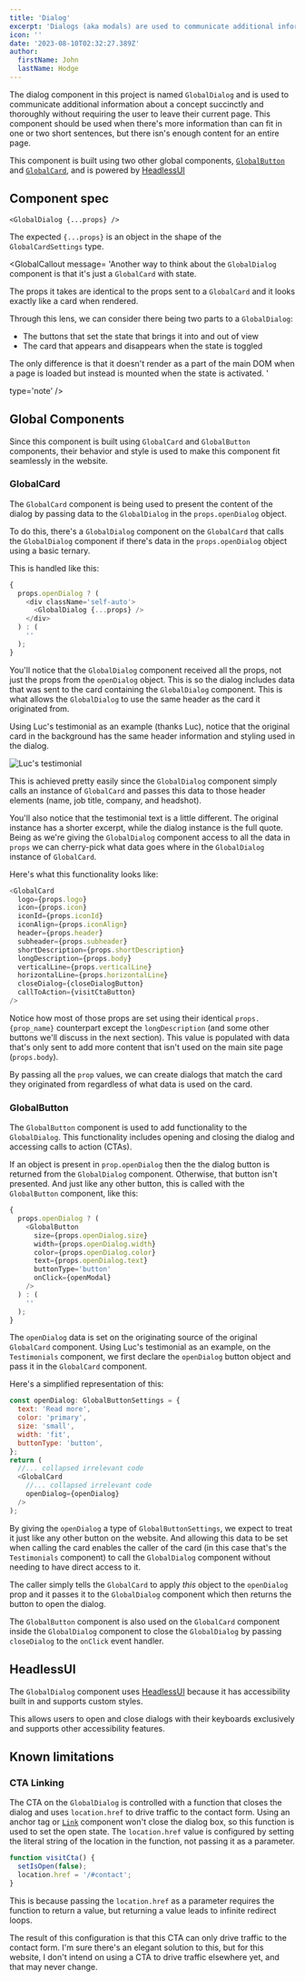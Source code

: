 ```yaml
---
title: 'Dialog'
excerpt: 'Dialogs (aka modals) are used to communicate additional information about a concept succinctly and thoroughly.'
icon: ''
date: '2023-08-10T02:32:27.389Z'
author:
  firstName: John
  lastName: Hodge
---
```



The dialog component in this project is named `GlobalDialog` and is used to communicate additional information about a concept succinctly and thoroughly without requiring the user to leave their current page. This component should be used when there&apos;s more information than can fit in one or two short sentences, but there isn&apos;s enough content for an entire page.

This component is built using two other global components, [`GlobalButton`](button) and [`GlobalCard`](card), and is powered by [HeadlessUI](https://headlessui.com/react/dialog)

## Component spec

```
<GlobalDialog {...props} />
```

The expected `{...props}` is an object in the shape of the `GlobalCardSettings` type.

<GlobalCallout 
message= 'Another way to think about the `GlobalDialog` component is that it&apos;s just a `GlobalCard` with state.

The props it takes are identical to the props sent to a `GlobalCard` and it looks exactly like a card when rendered.

Through this lens, we can consider there being two parts to a `GlobalDialog`:

- The buttons that set the state that brings it into and out of view
- The card that appears and disappears when the state is toggled

The only difference is that it doesn&apos;t render as a part of the main DOM when a page is loaded but instead is mounted when the state is activated.
'

type='note'
/>

## Global Components

Since this component is built using `GlobalCard` and `GlobalButton` components, their behavior and style is used to make this component fit seamlessly in the website.

### GlobalCard

The `GlobalCard` component is being used to present the content of the dialog by passing data to the `GlobalDialog` in the `props.openDialog` object.

To do this, there&apos;s a `GlobalDialog` component on the `GlobalCard` that calls the `GlobalDialog` component if there's data in the `props.openDialog` object using a basic ternary.

This is handled like this:

```javascript card.tsx
{
  props.openDialog ? (
    <div className='self-auto'>
      <GlobalDialog {...props} />
    </div>
  ) : (
    ''
  );
}
```

You&apos;ll notice that the `GlobalDialog` component received all the props, not just the props from the `openDialog` object. This is so the dialog includes data that was sent to the card containing the `GlobalDialog` component. This is what allows the `GlobalDialog` to use the same header as the card it originated from.

Using Luc&apos;s testimonial as an example (thanks Luc), notice that the original card in the background has the same header information and styling used in the dialog.

![Luc's testimonial](/img/testimonials_luc.png)

This is achieved pretty easily since the `GlobalDialog` component simply calls an instance of `GlobalCard` and passes this data to those header elements (name, job title, company, and headshot).

You&apos;ll also notice that the testimonial text is a little different. The original instance has a shorter excerpt, while the dialog instance is the full quote. Being as we&apos;re giving the `GlobalDialog` component access to all the data in `props` we can cherry-pick what data goes where in the `GlobalDialog` instance of `GlobalCard`.

Here&apos;s what this functionality looks like:

```javascript dialog.tsx
<GlobalCard
  logo={props.logo}
  icon={props.icon}
  iconId={props.iconId}
  iconAlign={props.iconAlign}
  header={props.header}
  subheader={props.subheader}
  shortDescription={props.shortDescription}
  longDescription={props.body}
  verticalLine={props.verticalLine}
  horizontalLine={props.horizontalLine}
  closeDialog={closeDialogButton}
  callToAction={visitCtaButton}
/>
```

Notice how most of those props are set using their identical `props.{prop_name}` counterpart except the `longDescription` (and some other buttons we&apos;ll discuss in the next section). This value is populated with data that&apos;s only sent to add more content that isn&apos;t used on the main site page (`props.body`).

By passing all the `prop` values, we can create dialogs that match the card they originated from regardless of what data is used on the card.

### GlobalButton

The `GlobalButton` component is used to add functionality to the `GlobalDialog`. This functionality includes opening and closing the dialog and accessing calls to action (CTAs).

If an object is present in `prop.openDialog` then the the dialog button is returned from the `GlobalDialog` component. Otherwise, that button isn&apos;t presented. And just like any other button, this is called with the `GlobalButton` component, like this:

```javascript dialog.tsx
{
  props.openDialog ? (
    <GlobalButton
      size={props.openDialog.size}
      width={props.openDialog.width}
      color={props.openDialog.color}
      text={props.openDialog.text}
      buttonType='button'
      onClick={openModal}
    />
  ) : (
    ''
  );
}
```

The `openDialog` data is set on the originating source of the original `GlobalCard` component. Using Luc&apos;s testimonial as an example, on the `Testimonials` component, we first declare the `openDialog` button object and pass it in the `GlobalCard` component.

Here&apos;s a simplified representation of this:

```javascript testimonials.tsx
const openDialog: GlobalButtonSettings = {
  text: 'Read more',
  color: 'primary',
  size: 'small',
  width: 'fit',
  buttonType: 'button',
};
return (
  //... collapsed irrelevant code
  <GlobalCard
    //... collapsed irrelevant code
    openDialog={openDialog}
  />
);
```

By giving the `openDialog` a type of `GlobalButtonSettings`, we expect to treat it just like any other button on the website. And allowing this data to be set when calling the card enables the caller of the card (in this case that&apos;s the `Testimonials` component) to call the `GlobalDialog` component without needing to have direct access to it.

The caller simply tells the `GlobalCard` to apply _this_ object to the `openDialog` prop and it passes it to the `GlobalDialog` component which then returns the button to open the dialog.

The `GlobalButton` component is also used on the `GlobalCard` component inside the `GlobalDialog` component to close the `GlobalDialog` by passing `closeDialog` to the `onClick` event handler.

## HeadlessUI

The `GlobalDialog` component uses [HeadlessUI](https://headlessui.com/) because it has accessibility built in and supports custom styles.

This allows users to open and close dialogs with their keyboards exclusively and supports other accessibility features.

## Known limitations

### CTA Linking

The CTA on the `GlobalDialog` is controlled with a function that closes the dialog and uses `location.href` to drive traffic to the contact form. Using an anchor tag or [`Link`](https://nextjs.org/docs/pages/api-reference/components/link) component won&apos;t close the dialog box, so this function is used to set the open state. The `location.href` value is configured by setting the literal string of the location in the function, not passing it as a parameter.

```javascript dialog.tsx
function visitCta() {
  setIsOpen(false);
  location.href = '/#contact';
}
```

This is because passing the `location.href` as a parameter requires the function to return a value, but returning a value leads to infinite redirect loops.

The result of this configuration is that this CTA can only drive traffic to the contact form. I&apos;m sure there&apos;s an elegant solution to this, but for this website, I don&apos;t intend on using a CTA to drive traffic elsewhere yet, and that may never change.
